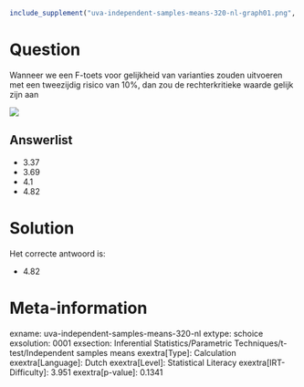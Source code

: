 ```r
include_supplement("uva-independent-samples-means-320-nl-graph01.png", recursive = TRUE)
```

Question
========

Wanneer we een F-toets voor gelijkheid van varianties zouden uitvoeren
met een tweezijdig risico van 10%, dan zou de rechterkritieke waarde
gelijk zijn aan


![](uva-independent-samples-means-320-nl-graph01.png)

Answerlist
----------

* 3.37
* 3.69
* 4.1
* 4.82

Solution
========

Het correcte antwoord is: 

* 4.82

Meta-information
================
exname: uva-independent-samples-means-320-nl
extype: schoice
exsolution: 0001
exsection: Inferential Statistics/Parametric Techniques/t-test/Independent samples means
exextra[Type]: Calculation
exextra[Language]: Dutch
exextra[Level]: Statistical Literacy
exextra[IRT-Difficulty]: 3.951
exextra[p-value]: 0.1341
